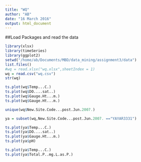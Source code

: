```yaml
---
title: "WQ"
author: "AB"
date: "16 March 2016"
output: html_document
---
```


##Load Packages and read the data
```r
library(xlsx)
library(timeSeries)
library(ggplot2)
setwd("/home/ab/Documents/MBD/data_mining/assignment3/data")
list.files()
#wq = read.xlsx("wq.xlsx",sheetIndex = 1)
wq = read.csv("wq.csv")
str(wq)
```


```r
ts.plot(wq$Temp...C.)
ts.plot(wq$DO....sat..)
ts.plot(wq$Gauge.Ht...m.)
ts.plot(wq$Gauge.Ht...m.)

unique(wq$New.Site.Code...post.Jun.2007.)

ya = subset(wq,New.Site.Code...post.Jun.2007. =="YAYAR3331")

ts.plot(ya$Temp...C.)
ts.plot(ya$DO....sat..)
ts.plot(ya$Gauge.Ht...m.)
ts.plot(ya$pH)

ts.plot(ya$Temp...C.)
ts.plot(ya$Total.P..mg.L.as.P.)

```


